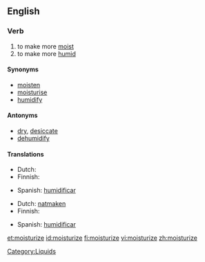==English==

===Verb===
{{en-verb|moisturiz|ing}}

# to make more [[moist]]
# to make more [[humid]]

====Synonyms====
*[[moisten]]
*[[moisturise]]
*[[humidify]]

====Antonyms====
*[[dry]], [[desiccate]]
*[[dehumidify]]

====Translations====
{{trans-top|to make more [[moist]]}}
* Dutch: {{t+|nl|bevochtigen}}
* Finnish: {{t-|fi|kosteuttaa}}
{{trans-mid}}
* Spanish: [[humidificar]]
{{trans-bottom}}

{{trans-top|to make more [[humid]]}}
* Dutch: [[natmaken]]
* Finnish: {{t-|fi|kosteuttaa}}
{{trans-mid}}
* Spanish: [[humidificar]]
{{trans-bottom}}


[[Category:Liquids]]

[[et:moisturize]]
[[id:moisturize]]
[[fi:moisturize]]
[[vi:moisturize]]
[[zh:moisturize]]